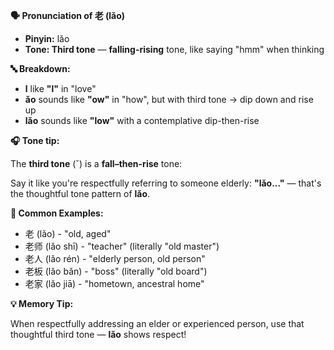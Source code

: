 **🗣️ Pronunciation of 老 (lǎo)**

- **Pinyin:** lǎo
- **Tone: Third tone** — **falling-rising** tone, like saying "hmm" when thinking

**🔤 Breakdown:**

- **l** like **"l"** in "love"
- **ǎo** sounds like **"ow"** in "how", but with third tone → dip down and rise up
- **lǎo** sounds like **"low"** with a contemplative dip-then-rise

**🎧 Tone tip:**

The **third tone** (ˇ) is a **fall–then-rise** tone:

Say it like you're respectfully referring to someone elderly: **"lǎo..."** — that's the thoughtful
tone pattern of **lǎo**.

**📝 Common Examples:**

- 老 (lǎo) - "old, aged"
- 老师 (lǎo shī) - "teacher" (literally "old master")
- 老人 (lǎo rén) - "elderly person, old person"
- 老板 (lǎo bǎn) - "boss" (literally "old board")
- 老家 (lǎo jiā) - "hometown, ancestral home"

**💡 Memory Tip:**

When respectfully addressing an elder or experienced person, use that thoughtful third tone —
**lǎo** shows respect!

